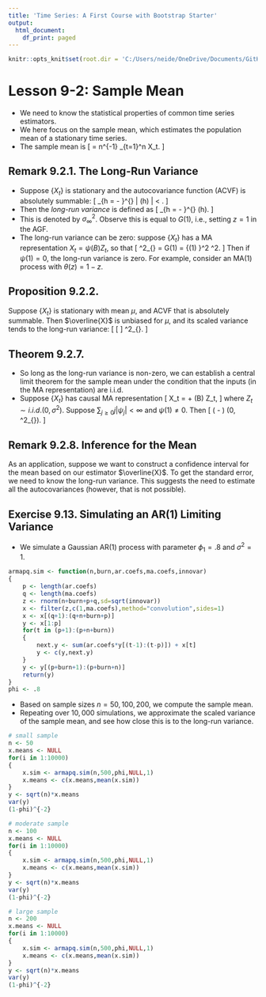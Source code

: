 ```yaml
---
title: 'Time Series: A First Course with Bootstrap Starter'
output:
  html_document:
    df_print: paged
---
```


```r
knitr::opts_knit$set(root.dir = 'C:/Users/neide/OneDrive/Documents/GitHub/BEwebinar/Data')
```

# Lesson 9-2: Sample Mean

- We need to know the statistical properties of common time series estimators.
- We here focus on the sample mean, which estimates the population mean of a stationary time series.
- The sample mean is 
\[
 \overline{X} = n^{-1} \sum_{t=1}^n X_t.
\]

## Remark 9.2.1. The Long-Run Variance

- Suppose $\{X_t\}$ is stationary and the autocovariance function (ACVF) is absolutely summable:
\[
   \sum_{h = - \infty}^{\infty} | \gamma (h) | < \infty.
\]
- Then the *long-run variance* is defined as
\[
   \sum_{h = - \infty}^{\infty}  \gamma (h).
\]
- This is denoted by $\sigma^2_{\infty}$.  Observe this is equal to $G(1)$, i.e., setting $z=1$ in the AGF.
- The long-run variance can be zero: suppose $\{ X_t \}$ has a MA representation $X_t = \psi (B) Z_t$, so that
\[
 \sigma^2_{\infty} = G(1) = {\psi (1) }^2 \sigma^2.
\]
 Then if $\psi(1) = 0$, the long-run variance is zero.  For example, consider an MA(1) process with $\theta (z) = 1 -z$.

## Proposition 9.2.2.

Suppose $\{ X_t \}$ is stationary with mean $\mu$, and ACVF that is absolutely summable. Then $\overline{X}$ is unbiased for $\mu$, and its scaled variance tends to the long-run variance:
\[
   \mbox{Var} [ \sqrt{n} \overline{X} ]  \rightarrow \sigma^2_{\infty}.
\]


## Theorem 9.2.7.

- So long as the long-run variance is non-zero, we can establish a central limit theorem for the sample mean under the condition that the inputs (in the MA representation) are i.i.d.
- Suppose $\{ X_t \}$ has causal MA representation
\[
  X_t = \mu + \psi (B) Z_t,
  \]
   where $Z_t \sim i.i.d. (0, \sigma^2)$.  Suppose $\sum_{j \geq 0} j | \psi_j| < \infty$ and
   $\psi (1) \neq 0$.  Then
  \[
   \sqrt{n} ( \overline{X} - \mu) \Rightarrow \mathcal{N} (0, \sigma^2_{\infty}).
\]

## Remark 9.2.8. Inference for the Mean

As an application, suppose we want to construct a confidence interval for the mean based on our estimator $\overline{X}$. To get the standard error, we need to know the long-run variance. This suggests the need to estimate all the autocovariances (however, that is not possible).

## Exercise 9.13. Simulating an AR(1) Limiting Variance

- We simulate a Gaussian AR(1) process with parameter $\phi_1 = .8$ and $\sigma^2 = 1$.

```r
armapq.sim <- function(n,burn,ar.coefs,ma.coefs,innovar)
{
	p <- length(ar.coefs)
	q <- length(ma.coefs)
	z <- rnorm(n+burn+p+q,sd=sqrt(innovar))
	x <- filter(z,c(1,ma.coefs),method="convolution",sides=1)
	x <- x[(q+1):(q+n+burn+p)]
	y <- x[1:p]
	for(t in (p+1):(p+n+burn))
	{
		next.y <- sum(ar.coefs*y[(t-1):(t-p)]) + x[t]
		y <- c(y,next.y)
	}	
	y <- y[(p+burn+1):(p+burn+n)]
	return(y)
}
phi <- .8
```

- Based on sample sizes $n = 50, 100, 200$, we compute the sample mean.
- Repeating over $10,000$ simulations, we approximate the scaled variance of the sample mean, and see how close this is to the long-run variance.

```r
# small sample
n <- 50
x.means <- NULL
for(i in 1:10000)
{
	x.sim <- armapq.sim(n,500,phi,NULL,1)
	x.means <- c(x.means,mean(x.sim))
}
y <- sqrt(n)*x.means
var(y)
(1-phi)^{-2}
```

```r
# moderate sample
n <- 100
x.means <- NULL
for(i in 1:10000)
{
	x.sim <- armapq.sim(n,500,phi,NULL,1)
	x.means <- c(x.means,mean(x.sim))
}
y <- sqrt(n)*x.means
var(y)
(1-phi)^{-2}
```

```r
# large sample
n <- 200
x.means <- NULL
for(i in 1:10000)
{
	x.sim <- armapq.sim(n,500,phi,NULL,1)
	x.means <- c(x.means,mean(x.sim))
}
y <- sqrt(n)*x.means
var(y)
(1-phi)^{-2}
``` 


